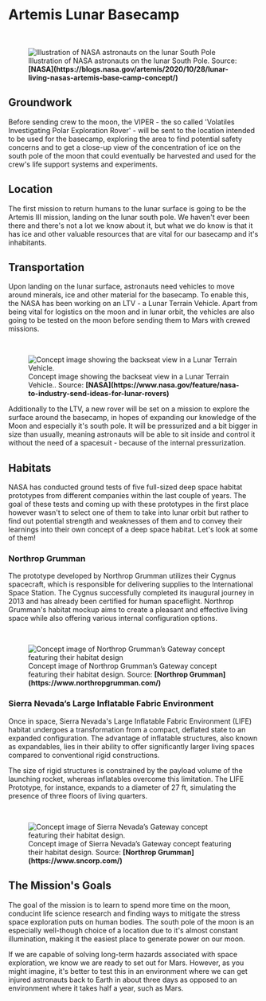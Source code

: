 
# Artemis Lunar Basecamp

<br/>
<figure>
<Image src={require(".//../../../resources/images/lunarbasecamp.png")} alt="Illustration of NASA astronauts on the lunar South Pole" />
<figcaption style={{ color: "rgb(156, 156, 156)", fontSize: "14px", marginTop: "2px" }}>Illustration of NASA astronauts on the lunar South Pole. Source: <strong>[NASA](https://blogs.nasa.gov/artemis/2020/10/28/lunar-living-nasas-artemis-base-camp-concept/)</strong></figcaption>
</figure>

## Groundwork
Before sending crew to the moon, the VIPER - the so called 'Volatiles Investigating Polar Exploration Rover' - will be sent to the location intended to be used for the basecamp, exploring the area to find potential safety concerns and to get a close-up view of the concentration of ice on the south pole of the moon that could eventually be harvested and used for the crew's life support systems and experiments.

## Location
The first mission to return humans to the lunar surface is going to be the Artemis III mission, landing on the lunar south pole. We haven't ever been there and there's not a lot we know about it, but what we do know is that it has ice and other valuable resources that are vital for our basecamp and it's inhabitants.

## Transportation 
Upon landing on the lunar surface, astronauts need vehicles to move around minerals, ice and other material for the basecamp. To enable this, the NASA has been working on an LTV - a Lunar Terrain Vehicle. Apart from being vital for logistics on the moon and in lunar orbit, the vehicles are also going to be tested on the moon before sending them to Mars with crewed missions. 

<br/>
<figure>
<Image src={require(".//../../../resources/images/lunartransportvehicle.png")} alt="Concept image showing the backseat view in a Lunar Terrain Vehicle." />
<figcaption style={{ color: "rgb(156, 156, 156)", fontSize: "14px", marginTop: "2px" }}>Concept image showing the backseat view in a Lunar Terrain Vehicle.. Source: <strong>[NASA](https://www.nasa.gov/feature/nasa-to-industry-send-ideas-for-lunar-rovers)</strong></figcaption>
</figure>

Additionally to the LTV, a new rover will be set on a mission to explore the surface around the basecamp, in hopes of expanding our knowledge of the Moon and especially it's south pole. It will be pressurized and a bit bigger in size than usually, meaning astronauts will be able to sit inside and control it without the need of a spacesuit - because of the internal pressurization.

## Habitats
NASA has conducted ground tests of five full-sized deep space habitat prototypes from different companies within the last couple of years. The goal of these tests and coming up with these prototypes in the first place however wasn't to select one of them to take into lunar orbit but rather to find out potential strength and weaknesses of them and to convey their learnings into their own concept of a deep space habitat. Let's look at some of them!

### Northrop Grumman
The prototype developed by Northrop Grumman utilizes their Cygnus spacecraft, which is responsible for delivering supplies to the International Space Station. The Cygnus successfully completed its inaugural journey in 2013 and has already been certified for human spaceflight. Northrop Grumman's habitat mockup aims to create a pleasant and effective living space while also offering various internal configuration options.

<br/>
<figure>
<Image src={require(".//../../../resources/images/habitat1.png")} alt="Concept image of Northrop Grumman’s Gateway concept featuring their habitat design" />
<figcaption style={{ color: "rgb(156, 156, 156)", fontSize: "14px", marginTop: "2px" }}>Concept image of Northrop Grumman’s Gateway concept featuring their habitat design. Source: <strong>[Northrop Grumman](https://www.northropgrumman.com/)</strong></figcaption>
</figure>

### Sierra Nevada’s Large Inflatable Fabric Environment
Once in space, Sierra Nevada's Large Inflatable Fabric Environment (LIFE) habitat undergoes a transformation from a compact, deflated state to an expanded configuration. The advantage of inflatable structures, also known as expandables, lies in their ability to offer significantly larger living spaces compared to conventional rigid constructions. 

The size of rigid structures is constrained by the payload volume of the launching rocket, whereas inflatables overcome this limitation. The LIFE Prototype, for instance, expands to a diameter of 27 ft, simulating the presence of three floors of living quarters.

<br/>
<figure>
<Image src={require(".//../../../resources/images/habitat2.png")} alt="Concept image of Sierra Nevada’s Gateway concept featuring their habitat design." />
<figcaption style={{ color: "rgb(156, 156, 156)", fontSize: "14px", marginTop: "2px" }}>Concept image of Sierra Nevada’s Gateway concept featuring their habitat design. Source: <strong>[Northrop Grumman](https://www.sncorp.com/)</strong></figcaption>
</figure>

## The Mission's Goals 
The goal of the mission is to learn to spend more time on the moon, conducint life science research and finding ways to mitigate the stress space exploration puts on human bodies. The south pole of the moon is an especially well-though choice of a location due to it's almost constant illumination, making it the easiest place to generate power on our moon.

If we are capable of solving long-term hazards associated with space exploration, we know we are ready to set out for Mars. However, as you might imagine, it's better to test this in an environment where we can get injured astronauts back to Earth in about three days as opposed to an environment where it takes half a year, such as Mars. 

